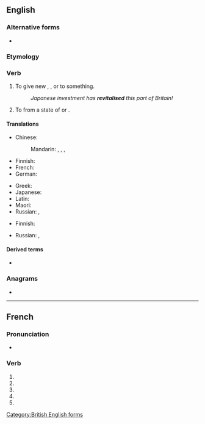 {{also|revitalisé}}

==English==

===Alternative forms===
* {{l|en|revitalize}} {{qualifier|{{l|en|American}}}}

===Etymology===
{{confix|re|vital|ise|lang=en}}

===Verb===
{{en-verb|revitalis}}

# To give new {{l|en|life}}, {{l|en|energy}}, {{l|en|activity}} or {{l|en|success}} to something.
#: ''Japanese investment has '''revitalised''' this part of Britain!''
# To {{l|en|rouse}} from a state of {{l|en|inactivity}} or {{l|en|quiescence}}.

====Translations====
{{trans-top|to give new life, energy, activity or success}}
* Chinese:
*: Mandarin: {{t+|cmn|振興|sc=Hani}}, {{t+|cmn|振兴|tr=zhènxīng|sc=Hani}}, {{t+|cmn|復興|sc=Hani}}, {{t+|cmn|复兴|tr=fùxīng|sc=Hani}}
* Finnish: {{t+|fi|elvyttää}}
* French: {{t+|fr|revivifier}}
* German: {{t|de|revitalisieren}}
{{trans-mid}}
* Greek: {{t+|el|αναζωογονώ}}
* Japanese: {{t+|ja|活性化|tr=かっせいかする, kasseika suru|alt=活性化する|sc=Jpan}}
* Latin: {{t|la|animo}}
* Maori: {{t|mi|tāmata}}
* Russian: {{t+|ru|оживля́ть|impf}}, {{t+|ru|оживи́ть|pf}}
{{trans-bottom}}

{{trans-top|to rouse from a state of inactivity or quiescence}}
* Finnish: {{t+|fi|elvyttää}}
{{trans-mid}}
* Russian: {{t+|ru|оживля́ть|impf}}, {{t+|ru|оживи́ть|pf}}
{{trans-bottom}}

====Derived terms====
* {{l|en|revitalisation}}

===Anagrams===
* {{l|en|relativise}}

[[Category:British English forms]]

----

==French==

===Pronunciation===
* {{homophones|lang=fr|revitalisent|revitalises}}

===Verb===
{{fr-verb-form}}

# {{inflection of|revitaliser||1|s|pres|indc|lang=fr}}
# {{inflection of|revitaliser||3|s|pres|indc|lang=fr}}
# {{inflection of|revitaliser||1|s|pres|subj|lang=fr}}
# {{inflection of|revitaliser||3|s|pres|subj|lang=fr}}
# {{inflection of|revitaliser||2|s|impr|lang=fr}}